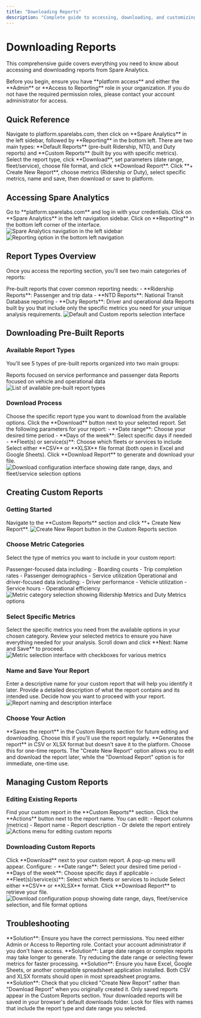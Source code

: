 ```yaml
---
title: "Downloading Reports"
description: "Complete guide to accessing, downloading, and customizing Spare Analytics reports, including pre-built default reports and creating custom reports."
---
```


# Downloading Reports

This comprehensive guide covers everything you need to know about accessing and downloading reports from Spare Analytics.

<Info>
Before you begin, ensure you have **platform access** and either the **Admin** or **Access to Reporting** role in your organization.
</Info>

<Warning>
If you do not have the required permission roles, please contact your account administrator for access.
</Warning>

## Quick Reference

<AccordionGroup>
  <Accordion title="How to access Spare Analytics reports?" icon="question">
    Navigate to platform.sparelabs.com, then click on **Spare Analytics** in the left sidebar, followed by **Reporting** in the bottom left.
  </Accordion>
  
  <Accordion title="What are the types of Spare reports?" icon="list">
    There are two main types: **Default Reports** (pre-built Ridership, NTD, and Duty reports) and **Custom Reports** (built by you with specific metrics).
  </Accordion>
  
  <Accordion title="How to download a pre-built report?" icon="download">
    Select the report type, click **Download**, set parameters (date range, fleet/service), choose file format, and click **Download Report**.
  </Accordion>
  
  <Accordion title="How to build a custom report?" icon="wrench">
    Click **+ Create New Report**, choose metrics (Ridership or Duty), select specific metrics, name and save, then download or save to platform.
  </Accordion>
</AccordionGroup>

## Accessing Spare Analytics

<Steps>
  <Step title="Navigate to Platform">
    Go to **platform.sparelabs.com** and log in with your credentials.
  </Step>
  
  <Step title="Open Spare Analytics">
    Click on **Spare Analytics** in the left navigation sidebar.
  </Step>
  
  <Step title="Access Reporting">
    Click on **Reporting** in the bottom left corner of the interface.
  </Step>
</Steps>

<Frame>
  <img src="https://spare-74fa64f80617.intercom-attachments-1.com/i/o/964886816/d19e2623bccab9c48b428d70/ltYR1ljT-XJS6lw0lzm0ncE9OrX4hI_fNw.png?expires=1753820100&signature=20c7413960995c5d9cdd72cfefb8505ab5b9f7361976efee60af69d06776f941&req=fSYjHsF4lYBZFb4f3HP0gOH5K2xmQqd1NvenFE5MOE8JYJS%2BtuxDHdvxImUK%0AnSU%3D%0A" alt="Spare Analytics navigation in the left sidebar" />
</Frame>

<Frame>
  <img src="https://spare-74fa64f80617.intercom-attachments-1.com/i/o/964886824/0c8ecf162404d8a4a20e5b10/kI2b9gxPqkaNTJD_DQYNzmKpQcamMsEKyg.png?expires=1753820100&signature=3bb4abbdb85541d1a07cdfd5cf46774e097343abe2b0a5395f3b290b959a5de3&req=fSYjHsF4lYNbFb4f3HP0gAWBu8GEsfgREpug2VPTHTXexXjivfhDzckGWq8R%0AHJs%3D%0A" alt="Reporting option in the bottom left navigation" />
</Frame>

## Report Types Overview

Once you access the reporting section, you'll see two main categories of reports:

<Tabs>
  <Tab title="Default Reports">
    Pre-built reports that cover common reporting needs:
    - **Ridership Reports**: Passenger and trip data
    - **NTD Reports**: National Transit Database reporting
    - **Duty Reports**: Driver and operational data
  </Tab>
  
  <Tab title="Custom Reports">
    Reports built by you that include only the specific metrics you need for your unique analysis requirements.
  </Tab>
</Tabs>

<Frame>
  <img src="https://spare-74fa64f80617.intercom-attachments-1.com/i/o/964886829/e55006f1eef630f68d4f3df9/pTx6KgPP1LhIg7aG0lkXgzuuAxFemBIrAw.png?expires=1753820100&signature=6622c0fd357ad6401be4de831656af69c11ecbadedb5a104a1640d7b605614fa&req=fSYjHsF4lYNWFb4f3HP0gL83kidvkKcOR8oOJt%2FXOtskjlqwhOmsesFZYWTA%0AtkU%3D%0A" alt="Default and Custom reports selection interface" />
</Frame>

## Downloading Pre-Built Reports

### Available Report Types

You'll see 5 types of pre-built reports organized into two main groups:

<CardGroup cols={2}>
  <Card title="Service Reports" icon="route">
    Reports focused on service performance and passenger data
  </Card>
  
  <Card title="Fleet Reports" icon="truck">
    Reports focused on vehicle and operational data
  </Card>
</CardGroup>

<Frame>
  <img src="https://spare-74fa64f80617.intercom-attachments-1.com/i/o/964886835/a5734d23b3f8dd27ef516619/MMo3uEZHaOLLuFPurYKKCQb8ox3GGRjfeA.png?expires=1753820100&signature=36a4d094b854787ee27a3d5de15393dfe22ec78813b31ff6233638bfc8733c31&req=fSYjHsF4lYJaFb4f3HP0gMg6dLPTXfL76MFGbaNnqflx6ATsAvZ%2FVA2iQzF2%0AkCQ%3D%0A" alt="List of available pre-built report types" />
</Frame>

### Download Process

<Steps>
  <Step title="Select Report Type">
    Choose the specific report type you want to download from the available options.
  </Step>
  
  <Step title="Click Download">
    Click the **Download** button next to your selected report.
  </Step>
  
  <Step title="Configure Parameters">
    Set the following parameters for your report:
    - **Date range**: Choose your desired time period
    - **Days of the week**: Select specific days if needed
    - **Fleet(s) or service(s)**: Choose which fleets or services to include
  </Step>
  
  <Step title="Choose File Format">
    Select either **CSV** or **XLSX** file format (both open in Excel and Google Sheets).
  </Step>
  
  <Step title="Download Report">
    Click **Download Report** to generate and download your file.
  </Step>
</Steps>

<Frame>
  <img src="https://spare-74fa64f80617.intercom-attachments-1.com/i/o/964886838/a34d4d2d1c952c355e64e4a9/F4ohFe2eqXo2WEc1WHZ29koddEDZPPgmfg.png?expires=1753820100&signature=dcb740c960aa6086ae9315d714ac7235f93bc89aed52ada7325fe3c9e7e88ee7&req=fSYjHsF4lYJXFb4f3HP0gEm96aSqQWDQ%2BIonWtjXDf2v%2BSE1%2FvX0NaDC%2Bbna%0Aq24%3D%0A" alt="Download configuration interface showing date range, days, and fleet/service selection options" />
</Frame>

## Creating Custom Reports

### Getting Started

<Steps>
  <Step title="Access Custom Reports">
    Navigate to the **Custom Reports** section and click **+ Create New Report**.
  </Step>
</Steps>

<Frame>
  <img src="https://spare-74fa64f80617.intercom-attachments-1.com/i/o/964886843/e1d173a8db72628698c2e8ff/UWly7x-GhrKeeWez5BaeYUUwxg-n7pFirQ.png?expires=1753820100&signature=38f7714616a6ffb99c6717a802ffcabbea691ad9cfd57f60309628e953384614&req=fSYjHsF4lYVcFb4f3HP0gNunk9fosx8jqMSp2FsA0cBf5Q6QjIcCO%2FYwwFn2%0AK30%3D%0A" alt="Create New Report button in the Custom Reports section" />
</Frame>

### Choose Metric Categories

Select the type of metrics you want to include in your custom report:

<Tabs>
  <Tab title="Ridership Metrics">
    Passenger-focused data including:
    - Boarding counts
    - Trip completion rates
    - Passenger demographics
    - Service utilization
  </Tab>
  
  <Tab title="Duty Metrics">
    Operational and driver-focused data including:
    - Driver performance
    - Vehicle utilization
    - Service hours
    - Operational efficiency
  </Tab>
</Tabs>

<Frame>
  <img src="https://spare-74fa64f80617.intercom-attachments-1.com/i/o/964886848/b9cf7855c3fea77c5e74425e/5i7DsB8FGketukaPF2BWjgXDObqbcU-lsw.png?expires=1753820100&signature=313669e2d2e3fc4aa6686d482e3b5abae8de4112af9196c99d1d06070bc03e90&req=fSYjHsF4lYVXFb4f3HP0gM85lSCRLDRf0TuiEHHOzZEO%2FQhRBlQOWSRHScrb%0Abs0%3D%0A" alt="Metric category selection showing Ridership Metrics and Duty Metrics options" />
</Frame>

### Select Specific Metrics

<Steps>
  <Step title="Choose Metrics">
    Select the specific metrics you need from the available options in your chosen category.
  </Step>
  
  <Step title="Review Selection">
    Review your selected metrics to ensure you have everything needed for your analysis.
  </Step>
  
  <Step title="Continue">
    Scroll down and click **Next: Name and Save** to proceed.
  </Step>
</Steps>

<Frame>
  <img src="https://spare-74fa64f80617.intercom-attachments-1.com/i/o/964886851/687252e0f9896aa12a1a1915/qqb4UtBNEmRwmnLtXpnND_S0QkS6tSK88Q.png?expires=1753820100&signature=08b3adf1f0a98b17719301a18e930684a8707f20f048362b3d79d554baa913e3&req=fSYjHsF4lYReFb4f3HP0gNcxtpxOj4ITChmeGNE6tqEIVFFOrkABnJx7qwzH%0ArA8%3D%0A" alt="Metric selection interface with checkboxes for various metrics" />
</Frame>

### Name and Save Your Report

<Steps>
  <Step title="Name Your Report">
    Enter a descriptive name for your custom report that will help you identify it later.
  </Step>
  
  <Step title="Add Description">
    Provide a detailed description of what the report contains and its intended use.
  </Step>
  
  <Step title="Choose Action">
    Decide how you want to proceed with your report.
  </Step>
</Steps>

<Frame>
  <img src="https://spare-74fa64f80617.intercom-attachments-1.com/i/o/964886858/b22eba06579cb1f1da56c5b0/9KkIAvGwo0G2CrXpG40jo3Xg2y5BHGjj4Q.png?expires=1753820100&signature=a97ea68aa7af593b8a8d1e8d70c49d7d8f0032221b97cf66caa295f123702ea1&req=fSYjHsF4lYRXFb4f3HP0gNEXSqEJdgVk9YWkP2t5ctbqSrFAI7%2Fk1l8vKKJr%0AQZE%3D%0A" alt="Report naming and description interface" />
</Frame>

### Choose Your Action

<CardGroup cols={2}>
  <Card title="Create New Report" icon="floppy-disk">
    **Saves the report** in the Custom Reports section for future editing and downloading. Choose this if you'll use the report regularly.
  </Card>
  
  <Card title="Download Report" icon="download">
    **Generates the report** in CSV or XLSX format but doesn't save it to the platform. Choose this for one-time reports.
  </Card>
</CardGroup>

<Note>
The "Create New Report" option allows you to edit and download the report later, while the "Download Report" option is for immediate, one-time use.
</Note>

## Managing Custom Reports

### Editing Existing Reports

<Steps>
  <Step title="Locate Report">
    Find your custom report in the **Custom Reports** section.
  </Step>
  
  <Step title="Access Actions">
    Click the **Actions** button next to the report name.
  </Step>
  
  <Step title="Choose Edit Option">
    You can edit:
    - Report columns (metrics)
    - Report name
    - Report description
    - Or delete the report entirely
  </Step>
</Steps>

<Frame>
  <img src="https://spare-74fa64f80617.intercom-attachments-1.com/i/o/964886862/d5a44402d5f3d7207ac04775/kJdGKvfe9JqPUVoZp0RR4siGlxEkeWWT1Q.png?expires=1753820100&signature=1b3bc42477d119e33e24e8252681e46a9745f0b6d9a4e654825ab2c029fc6778&req=fSYjHsF4lYddFb4f3HP0gIxA13k6%2FG7UJC7Burgb9xkAjMJ4Rws6HaR4T8nk%0ApqI%3D%0A" alt="Actions menu for editing custom reports" />
</Frame>

### Downloading Custom Reports

<Steps>
  <Step title="Select Report">
    Click **Download** next to your custom report.
  </Step>
  
  <Step title="Configure Parameters">
    A pop-up menu will appear. Configure:
    - **Date range**: Select your desired time period
    - **Days of the week**: Choose specific days if applicable
    - **Fleet(s)/service(s)**: Select which fleets or services to include
  </Step>
  
  <Step title="Choose File Format">
    Select either **CSV** or **XLSX** format.
  </Step>
  
  <Step title="Download">
    Click **Download Report** to retrieve your file.
  </Step>
</Steps>

<Frame>
  <img src="https://spare-74fa64f80617.intercom-attachments-1.com/i/o/964886863/f6ab9a4ca30402e40bf01bae/sBYN5GdhySwhrUI6iidU4OSEGSvCxV9cdA.png?expires=1753820100&signature=fbebc4a03541c654b3aa16f4e53c20cbce2ce973c811dfa3fff15a60f83f7800&req=fSYjHsF4lYdcFb4f3HP0gMVUuAQtV07fnQqk6Z9tY2v6%2Fw4irn7hufcqtSm4%0AAvo%3D%0A" alt="Download configuration popup showing date range, days, fleet/service selection, and file format options" />
</Frame>

## Troubleshooting

<AccordionGroup>
  <Accordion title="I can't access the reporting section" icon="lock">
    **Solution**: Ensure you have the correct permissions. You need either Admin or Access to Reporting role. Contact your account administrator if you don't have access.
  </Accordion>
  
  <Accordion title="My download is taking a long time" icon="clock">
    **Solution**: Large date ranges or complex reports may take longer to generate. Try reducing the date range or selecting fewer metrics for faster processing.
  </Accordion>
  
  <Accordion title="The downloaded file won't open" icon="file-excel">
    **Solution**: Ensure you have Excel, Google Sheets, or another compatible spreadsheet application installed. Both CSV and XLSX formats should open in most spreadsheet programs.
  </Accordion>
  
  <Accordion title="I can't find my custom report" icon="magnifying-glass">
    **Solution**: Check that you clicked "Create New Report" rather than "Download Report" when you originally created it. Only saved reports appear in the Custom Reports section.
  </Accordion>
</AccordionGroup>

<Tip>
Your downloaded reports will be saved in your browser's default downloads folder. Look for files with names that include the report type and date range you selected.
</Tip>